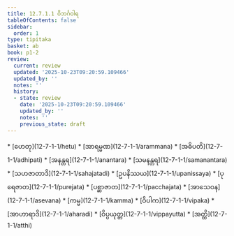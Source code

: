 ```yaml
---
title: 12.7.1.1 ဝိဘင်္ဂဝါရ
tableOfContents: false
sidebar:
  order: 1
type: tipitaka
basket: ab
book: p1-2
review:
  current: review
  updated: '2025-10-23T09:20:59.109466'
  updated_by: ''
  notes: ''
  history:
  - state: review
    date: '2025-10-23T09:20:59.109466'
    updated_by: ''
    notes: ''
    previous_state: draft
---
```



<ReviewStatus review={frontmatter.review} showDetails={true} />

<HypothesisAnnotation frontmatter={frontmatter} />

<DynamicBreadcrumb />



<TableOfContents book="p1-2" section="12.7.1.1">
* [ဟေတု](12-7-1-1/hetu)
* [အာရမ္မဏ](12-7-1-1/arammana)
* [အဓိပတိ](12-7-1-1/adhipati)
* [အနန္တရ](12-7-1-1/anantara)
* [သမနန္တရ](12-7-1-1/samanantara)
* [သဟဇာတာဒိ](12-7-1-1/sahajatadi)
* [ဥပနိဿယ](12-7-1-1/upanissaya)
* [ပုရေဇာတ](12-7-1-1/purejata)
* [ပစ္ဆာဇာတ](12-7-1-1/pacchajata)
* [အာသေဝန](12-7-1-1/asevana)
* [ကမ္မ](12-7-1-1/kamma)
* [ဝိပါက](12-7-1-1/vipaka)
* [အာဟာရာဒိ](12-7-1-1/aharadi)
* [ဝိပ္ပယုတ္တ](12-7-1-1/vippayutta)
* [အတ္ထိ](12-7-1-1/atthi)
</TableOfContents>